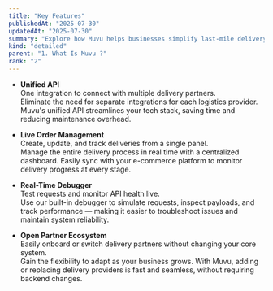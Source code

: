 ```yaml
---
title: "Key Features"
publishedAt: "2025-07-30"
updatedAt: "2025-07-30"
summary: "Explore how Muvu helps businesses simplify last-mile delivery with powerful, developer-friendly tools and seamless integration capabilities."
kind: "detailed"
parent: "1. What Is Muvu ?"
rank: "2"
---
```


- **Unified API**  
  One integration to connect with multiple delivery partners.  
  Eliminate the need for separate integrations for each logistics provider. Muvu's unified API streamlines your tech stack, saving time and reducing maintenance overhead.

- **Live Order Management**  
  Create, update, and track deliveries from a single panel.  
  Manage the entire delivery process in real time with a centralized dashboard. Easily sync with your e-commerce platform to monitor delivery progress at every stage.

- **Real-Time Debugger**  
  Test requests and monitor API health live.  
  Use our built-in debugger to simulate requests, inspect payloads, and track performance — making it easier to troubleshoot issues and maintain system reliability.

- **Open Partner Ecosystem**  
  Easily onboard or switch delivery partners without changing your core system.  
  Gain the flexibility to adapt as your business grows. With Muvu, adding or replacing delivery providers is fast and seamless, without requiring backend changes.